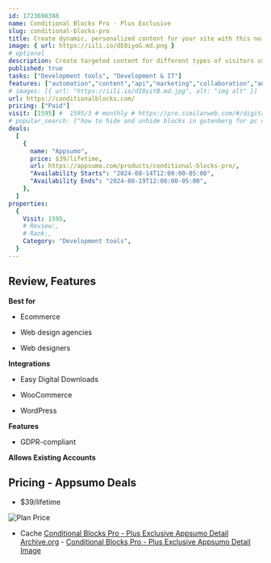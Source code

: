 ```yaml
---
id: 1723698388
name: Conditional Blocks Pro - Plus Exclusive
slug: conditional-blocks-pro
title: Create dynamic, personalized content for your site with this no-code WordPress plugin
image: { url: https://iili.io/dE0iyoG.md.png }
# optional
description: Create targeted content for different types of visitors using visibility conditionsAccess 36+ features and pair them with your custom conditions using the API
published: true
tasks: ["Development tools", "Development & IT"]
features: ["automation","content","api","marketing","collaboration","analytics"]
# images: [{ url: "https://iili.io/dI8yiYB.md.jpg", alt: "img alt" }]
url: https://conditionalblocks.com/
pricing: ["Paid"]
visit: [1595] #  1595/3 # monthly # https://pro.similarweb.com/#/digitalsuite/websiteanalysis/home
# popular_search: ["how to hide and unhide blocks in gutenberg for pc or mobileq","wordpress 2024 tablet width","display logged in user details in menu wordpress","documentation acf","wordpress blocks"]
deals:
  [
    {
      name: "Appsumo",
      price: $39/lifetime,
      url: https://appsumo.com/products/conditional-blocks-pro/,
      "Availability Starts": "2024-08-14T12:00:00-05:00",
      "Availability Ends": "2024-08-19T12:00:00-05:00",
    },
  ]
properties:
  {
    Visit: 1595,
    # Review:,
    # Rank:,
    Category: "Development tools",
  }
---
```


## Review, Features

 

**Best for**

- Ecommerce

- Web design agencies

- Web designers

**Integrations**

- Easy Digital Downloads

- WooCommerce

- WordPress

**Features**

- GDPR-compliant

**Allows Existing Accounts**

## Pricing - Appsumo Deals

- $39/lifetime

<Img src="https://iili.io/dEVOcOb.png" alt="Plan Price" />

- Cache [Conditional Blocks Pro - Plus Exclusive Appsumo Detail Archive.org](https://web.archive.org/web/*/https://appsumo.com/products/conditional-blocks-pro/) - [Conditional Blocks Pro - Plus Exclusive Appsumo Detail Image](https://iili.io/dEVezkg.png)
